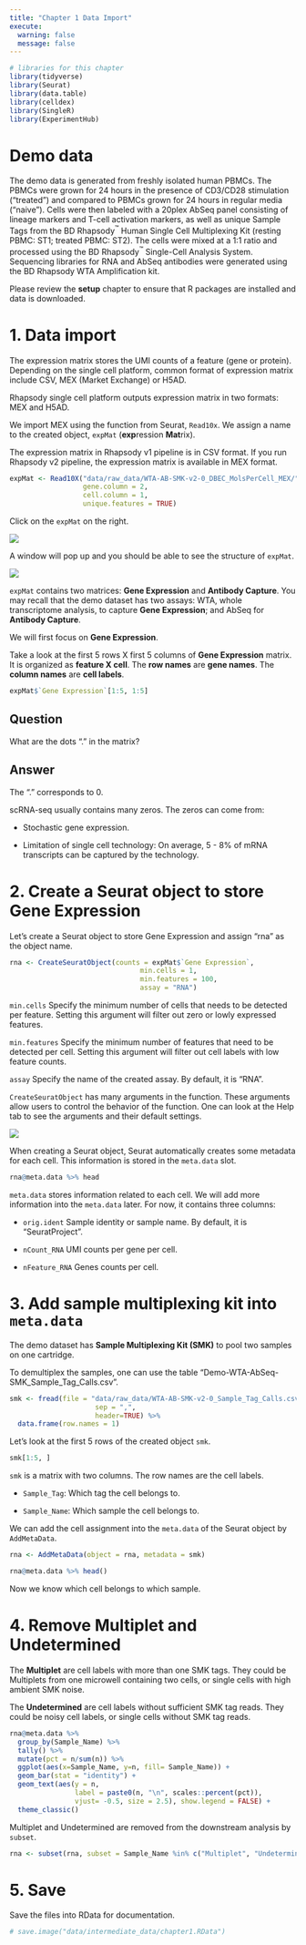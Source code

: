 ```yaml
---
title: "Chapter 1 Data Import"
execute:
  warning: false
  message: false
---
```


```r
# libraries for this chapter
library(tidyverse)
library(Seurat)
library(data.table)
library(celldex)
library(SingleR)
library(ExperimentHub)
```

# Demo data

The demo data is generated from freshly isolated human PBMCs. The PBMCs were grown for 24 hours in the presence of CD3/CD28 stimulation ("treated") and compared to PBMCs grown for 24 hours in regular media ("naive"). Cells were then labeled with a 20plex AbSeq panel consisting of lineage markers and T-cell activation markers, as well as unique Sample Tags from the BD Rhapsody^™^ Human Single Cell Multiplexing Kit (resting PBMC: ST1; treated PBMC: ST2). The cells were mixed at a 1:1 ratio and processed using the BD Rhapsody^™^ Single-Cell Analysis System. Sequencing libraries for RNA and AbSeq antibodies were generated using the BD Rhapsody WTA Amplification kit.

::: callout-note
Please review the **setup** chapter to ensure that R packages are installed and data is downloaded.
:::

# 1. Data import

The expression matrix stores the UMI counts of a feature (gene or protein). Depending on the single cell platform, common format of expression matrix include CSV, MEX (Market Exchange) or H5AD.

Rhapsody single cell platform outputs expression matrix in two formats: MEX and H5AD.

We import MEX using the function from Seurat, `Read10x`. We assign a name to the created object, `expMat` (**exp**ression **Mat**rix).

::: callout-note
The expression matrix in Rhapsody v1 pipeline is in CSV format. If you run Rhapsody v2 pipeline, the expression matrix is available in MEX format.
:::

```r
expMat <- Read10X("data/raw_data/WTA-AB-SMK-v2-0_DBEC_MolsPerCell_MEX/",
                  gene.column = 2,
                  cell.column = 1,
                  unique.features = TRUE)
```

Click on the `expMat` on the right.

![](pics/1-1-expMat.png)

A window will pop up and you should be able to see the structure of `expMat`.

![](pics/1-2-expMat.png)

`expMat` contains two matrices: **Gene Expression** and **Antibody Capture**. You may recall that the demo dataset has two assays: WTA, whole transcriptome analysis, to capture **Gene Expression**; and AbSeq for **Antibody Capture**.

We will first focus on **Gene Expression**.

Take a look at the first 5 rows X first 5 columns of **Gene Expression** matrix. It is organized as **feature X cell**. The **row names** are **gene names**. The **column names** are **cell labels**.

```r
expMat$`Gene Expression`[1:5, 1:5]
```

::: callout-important
## Question

What are the dots "." in the matrix?
:::

::: {.callout-tip collapse="true"}
## Answer

The "." corresponds to 0.

scRNA-seq usually contains many zeros. The zeros can come from:

-   Stochastic gene expression.

-   Limitation of single cell technology: On average, 5 - 8% of mRNA transcripts can be captured by the technology.
:::

# 2. Create a Seurat object to store Gene Expression

Let's create a Seurat object to store Gene Expression and assign "rna" as the object name.

```r
rna <- CreateSeuratObject(counts = expMat$`Gene Expression`, 
                                min.cells = 1, 
                                min.features = 100, 
                                assay = "RNA")
```

`min.cells` Specify the minimum number of cells that needs to be detected per feature. Setting this argument will filter out zero or lowly expressed features.

`min.features` Specify the minimum number of features that need to be detected per cell. Setting this argument will filter out cell labels with low feature counts.

`assay` Specify the name of the created assay. By default, it is "RNA".

::: callout-note
`CreateSeuratObject` has many arguments in the function. These arguments allow users to control the behavior of the function. One can look at the Help tab to see the arguments and their default settings.

![](pics/1-3-helpDesk.png)
:::

When creating a Seurat object, Seurat automatically creates some metadata for each cell. This information is stored in the `meta.data` slot.

```r
rna@meta.data %>% head
```

`meta.data` stores information related to each cell. We will add more information into the `meta.data` later. For now, it contains three columns:

-   `orig.ident` Sample identity or sample name. By default, it is "SeuratProject".

-   `nCount_RNA` UMI counts per gene per cell.

-   `nFeature_RNA` Genes counts per cell.

# 3. Add sample multiplexing kit into `meta.data`

The demo dataset has **Sample Multiplexing Kit (SMK)** to pool two samples on one cartridge.

To demultiplex the samples, one can use the table "Demo-WTA-AbSeq-SMK_Sample_Tag_Calls.csv".

```r
smk <- fread(file = "data/raw_data/WTA-AB-SMK-v2-0_Sample_Tag_Calls.csv", 
                     sep = ",", 
                     header=TRUE) %>% 
  data.frame(row.names = 1)

```

Let's look at the first 5 rows of the created object `smk`.

```r
smk[1:5, ]
```

`smk` is a matrix with two columns. The row names are the cell labels.

-   `Sample_Tag`: Which tag the cell belongs to.

-   `Sample_Name`: Which sample the cell belongs to.

We can add the cell assignment into the `meta.data` of the Seurat object by `AddMetaData`.

```r
rna <- AddMetaData(object = rna, metadata = smk)
```

```r
rna@meta.data %>% head()
```

Now we know which cell belongs to which sample.

# 4. Remove Multiplet and Undetermined

The **Multiplet** are cell labels with more than one SMK tags. They could be Multiplets from one microwell containing two cells, or single cells with high ambient SMK noise.

The **Undetermined** are cell labels without sufficient SMK tag reads. They could be noisy cell labels, or single cells without SMK tag reads.

```r
rna@meta.data %>% 
  group_by(Sample_Name) %>% 
  tally() %>% 
  mutate(pct = n/sum(n)) %>% 
  ggplot(aes(x=Sample_Name, y=n, fill= Sample_Name)) + 
  geom_bar(stat = "identity") +
  geom_text(aes(y = n,
                label = paste0(n, "\n", scales::percent(pct)),
                vjust= -0.5, size = 2.5), show.legend = FALSE) + 
  theme_classic()
```

Multiplet and Undetermined are removed from the downstream analysis by `subset`.

```r
rna <- subset(rna, subset = Sample_Name %in% c("Multiplet", "Undetermined"), invert = T)
```

# 5. Save

Save the files into RData for documentation.

```r
# save.image("data/intermediate_data/chapter1.RData")
```
